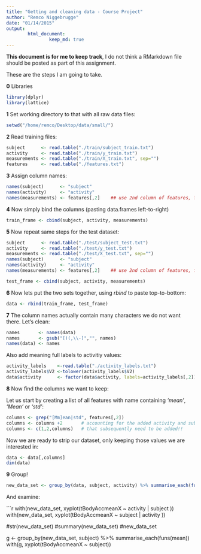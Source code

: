 ```yaml
---
title: "Getting and cleaning data - Course Project"
author: "Remco Niggebrugge"
date: "01/14/2015"
output: 
        html_document:
                keep_md: true
---
```

 
**This document is for me to keep track**, I do not think a RMarkdown file should be posted as part of this assignment.

These are the steps I am going to take.

**0** Libraries

```r
library(dplyr)
library(lattice)
```

**1** Set working directory to that with all raw data files:

```r
setwd("/home/remco/Desktop/data/small/")
```

**2** Read training files:

```r
subject      <- read.table("./train/subject_train.txt")
activity     <- read.table("./train/y_train.txt")
measurements <- read.table("./train/X_train.txt", sep="")
features     <- read.table("./features.txt")
```

**3** Assign column names:

```r
names(subject)      <- "subject"
names(activity)     <- "activity"
names(measurements) <- features[,2]    ## use 2nd column of features, first column has index
```

**4** Now simply bind the columns (pasting data.frames left-to-right)

```r
train_frame <- cbind(subject, activity, measurements)
```

**5** Now repeat same steps for the test dataset:

```r
subject      <- read.table("./test/subject_test.txt")
activity     <- read.table("./test/y_test.txt")
measurements <- read.table("./test/X_test.txt", sep="")
names(subject)      <- "subject"
names(activity)     <- "activity"
names(measurements) <- features[,2]    ## use 2nd column of features, first column has index

test_frame <- cbind(subject, activity, measurements)
```

**6** Now lets put the two sets together, using *rbind* to paste top-to-bottom:

```r
data <- rbind(train_frame, test_frame)
```

**7** The column names actually contain many characters we do not want there. Let's clean:

```r
names       <- names(data)
names       <- gsub("[)(,\\-]","", names)
names(data) <- names 
```

Also add meaning full labels to activitiy values:

```r
activity_labels    <-read.table("./activity_labels.txt")
activity_labels$V2 <-tolower(activity_labels$V2)
data$activity      <- factor(data$activity, labels=activity_labels[,2])
```

**8** Now find the columns we want to keep:

Let us start by creating a list of all features with name containing *'mean'*, *'Mean'* or *'std'*:

```r
columns <- grep("[Mm]ean|std", features[,2]) 
columns <- columns +2       # accounting for the added activity and subject columns
columns <- c(1,2,columns)   # that subsequently need to be added!!
```

Now we are ready to strip our dataset, only keeping those values we are interested in:

```r
data <- data[,columns]
dim(data)
```

**9** Group!

```r
new_data_set <- group_by(data, subject, activity) %>% summarise_each(funs(mean))
```

And examine:


```r

with(new_data_set, xyplot(tBodyAccmeanX ~  activity | subject ))
with(new_data_set, xyplot(tBodyAccmeanX ~  subject | activity ))

#str(new_data_set)
#summary(new_data_set)
#new_data_set

g <- group_by(new_data_set, subject) %>% summarise_each(funs(mean))
with(g, xyplot(tBodyAccmeanX ~ subject))
